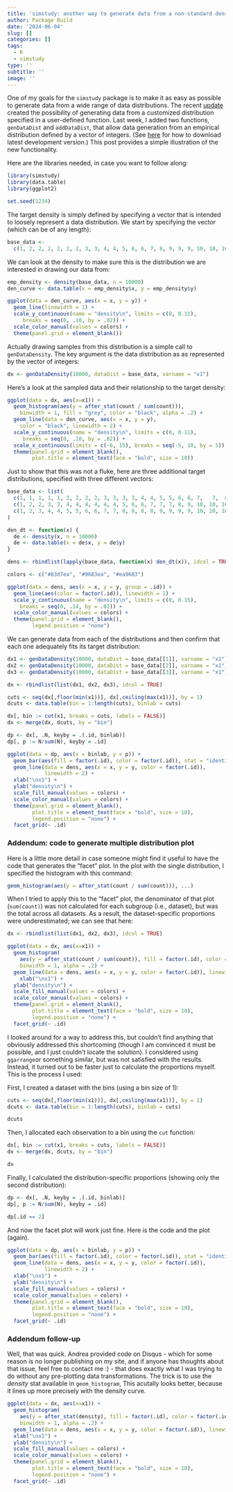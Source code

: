 ```yaml
---
title: 'simstudy: another way to generate data from a non-standard density'
author: Package Build
date: '2024-06-04'
slug: []
categories: []
tags:
  - R
  - simstudy
type: ''
subtitle: ''
image: ''
---
```


One of my goals for the `simstudy` package is to make it as easy as possible to generate data from a wide range of data distributions. The recent [update](https://www.rdatagen.net/post/2024-05-21-simstudy-customized-distributions/){target="_blank"} created the possibility of generating data from a customized distribution specified in a user-defined function. Last week, I added two functions, `genDataDist` and `addDataDist`, that allow data generation from an empirical distribution defined by a vector of integers. (See [here](https://kgoldfeld.github.io/simstudy/dev/index.html){target="_blank"} for how to download latest development version.) This post provides a simple illustration of the new functionality.

Here are the libraries needed, in case you want to follow along:

```r
library(simstudy)
library(data.table)
library(ggplot2)

set.seed(1234)
```

The target density is simply defined by specifying a vector that is intended to loosely represent a data distribution. We start by specifying the vector (which can be of any length):

```r
base_data <- 
  c(1, 2, 2, 2, 2, 2, 2, 3, 3, 4, 4, 5, 6, 6, 7, 8, 9, 9, 9, 10, 10, 10, 10, 10)
```

We can look at the density to make sure this is the distribution we are interested in drawing our data from:

```r
emp_density <- density(base_data, n = 10000)
den_curve <- data.table(x = emp_density$x, y = emp_density$y)

ggplot(data = den_curve, aes(x = x, y = y)) +
  geom_line(linewidth = 1) +
  scale_y_continuous(name = "density\n", limits = c(0, 0.11), 
     breaks = seq(0, .10, by = .02)) +
  scale_color_manual(values = colors) +
  theme(panel.grid = element_blank())
```

Actually drawing samples from this distribution is a simple call to `genDataDensity`. The key argument is the data distribution as as represented by the vector of integers:  

```r
dx <- genDataDensity(10000, dataDist = base_data, varname = "x1")
```

Here's a look at the sampled data and their relationship to the target density:

```r
ggplot(data = dx, aes(x=x1)) +
  geom_histogram(aes(y = after_stat(count / sum(count))), 
    binwidth = 1, fill = "grey", color = "black", alpha = .2) +
  geom_line(data = den_curve, aes(x = x, y = y), 
    color = "black", linewidth = 2) +
  scale_y_continuous(name = "density\n", limits = c(0, 0.11), 
     breaks = seq(0, .10, by = .02)) +
  scale_x_continuous(limits = c(-6, 15), breaks = seq(-5, 10, by = 5)) +
  theme(panel.grid = element_blank(),
        plot.title = element_text(face = "bold", size = 10))
```

Just to show that this was not a fluke, here are three additional target distributions, specified with three different vectors:

```r
base_data <- list(
  c(1, 1, 1, 1, 1, 2, 2, 2, 2, 3, 3, 3, 3, 4, 4, 5, 5, 6, 6, 7,   7,  8,  9, 10),
  c(1, 2, 2, 3, 3, 4, 4, 4, 4, 4, 4, 5, 6, 6, 7, 7, 7, 8, 9, 10, 10, 10, 10, 10),
  c(1, 2, 3, 4, 4, 5, 5, 6, 6, 7, 7, 8, 8, 8, 8, 9, 9, 9, 9, 10, 10, 10, 10, 10)
)
```

```r
den_dt <- function(x) {
  de <- density(x, n = 10000)
  de <- data.table(x = de$x, y = de$y)
} 

dens <- rbindlist(lapply(base_data, function(x) den_dt(x)), idcol = TRUE)

colors <- c("#83d7ea", "#9683ea", "#ea9683")

ggplot(data = dens, aes(x = x, y = y, group = .id)) +
  geom_line(aes(color = factor(.id)), linewidth = 1) +
  scale_y_continuous(name = "density\n", limits = c(0, 0.15), 
    breaks = seq(0, .14, by = .02)) +
  scale_color_manual(values = colors) +
  theme(panel.grid = element_blank(),
        legend.position = "none")
```

We can generate data from each of the distributions and then confirm that each one adequately fits its target distribution:

```r
dx1 <- genDataDensity(10000, dataDist = base_data[[1]], varname = "x1")
dx2 <- genDataDensity(10000, dataDist = base_data[[2]], varname = "x1")
dx3 <- genDataDensity(10000, dataDist = base_data[[3]], varname = "x1")
```

```r
dx <- rbindlist(list(dx1, dx2, dx3), idcol = TRUE)

cuts <- seq(dx[,floor(min(x1))], dx[,ceiling(max(x1))], by = 1)
dcuts <- data.table(bin = 1:length(cuts), binlab = cuts)

dx[, bin := cut(x1, breaks = cuts, labels = FALSE)]
dx <- merge(dx, dcuts, by = "bin")

dp <- dx[, .N, keyby = .(.id, binlab)]
dp[, p := N/sum(N), keyby = .id]

ggplot(data = dp, aes(x = binlab, y = p)) +
  geom_bar(aes(fill = factor(.id), color = factor(.id)), stat = "identity", alpha = .4) +
  geom_line(data = dens, aes(x = x, y = y, color = factor(.id)), 
            linewidth = 2) +
  xlab("\nx1") +
  ylab("density\n") +
  scale_fill_manual(values = colors) +
  scale_color_manual(values = colors) +
  theme(panel.grid = element_blank(),
        plot.title = element_text(face = "bold", size = 10),
        legend.position = "none") + 
  facet_grid(~ .id)  
```


### Addendum: code to generate multiple distribution plot

Here is a little more detail in case someone might find it useful to have the code that generates the "facet" plot. In the plot with the single distribution, I specified the histogram with this command:

```r
geom_histogram(aes(y = after_stat(count / sum(count))), ...)
```               

When I tried to apply this to the "facet" plot, the denominator of that plot (`sum(count)`) was not calculated for each subgroup (i.e., dataset), but was the total across all datasets. As a result, the dataset-specific proportions were underestimated; we can see that here:

```r

dx <- rbindlist(list(dx1, dx2, dx3), idcol = TRUE)

ggplot(data = dx, aes(x=x1)) +
  geom_histogram(
    aes(y = after_stat(count / sum(count)), fill = factor(.id), color = factor(.id)),
    binwidth = 1, alpha = .2) +
  geom_line(data = dens, aes(x = x, y = y, color = factor(.id)), linewidth = 2) +
    xlab("\nx1") +
  ylab("density\n") +
  scale_fill_manual(values = colors) +
  scale_color_manual(values = colors) +
  theme(panel.grid = element_blank(),
        plot.title = element_text(face = "bold", size = 10),
        legend.position = "none") + 
  facet_grid(~ .id)  
```

I looked around for a way to address this, but couldn't find anything that obviously addressed this shortcoming (though I am convinced it must be possible, and I just couldn't locate the solution). I considered using `ggarrange`or something similar, but was not satisfied with the results. Instead, it turned out to be faster just to calculate the proportions myself. This is the process I used:

First, I created a dataset with the bins (using a bin size of 1):

```r
cuts <- seq(dx[,floor(min(x1))], dx[,ceiling(max(x1))], by = 1)
dcuts <- data.table(bin = 1:length(cuts), binlab = cuts)

dcuts
```

Then, I allocated each observation to a bin using the `cut` function:

```r
dx[, bin := cut(x1, breaks = cuts, labels = FALSE)]
dx <- merge(dx, dcuts, by = "bin")

dx
```

Finally, I calculated the distribution-specific proportions (showing only the second distribution):

```r
dp <- dx[, .N, keyby = .(.id, binlab)]
dp[, p := N/sum(N), keyby = .id]

dp[.id == 2]
```

And now the facet plot will work just fine. Here is the code and the plot (again).

```r
ggplot(data = dp, aes(x = binlab, y = p)) +
  geom_bar(aes(fill = factor(.id), color = factor(.id)), stat = "identity", alpha = .4) +
  geom_line(data = dens, aes(x = x, y = y, color = factor(.id)), 
            linewidth = 2) +
  xlab("\nx1") +
  ylab("density\n") +
  scale_fill_manual(values = colors) +
  scale_color_manual(values = colors) +
  theme(panel.grid = element_blank(),
        plot.title = element_text(face = "bold", size = 10),
        legend.position = "none") + 
  facet_grid(~ .id)  
```

### Addendum follow-up

Well, that was quick. Andrea provided code on Disqus - which for some reason is no longer publishing on my site, and if anyone has thoughts about that issue, feel free to contact me :) - that does exactly what I was trying to do without any pre-plotting data transformations. The trick is to use the *density* stat available in `geom_histogram`, This acutally looks better, because it lines up more precisely with the density curve.

```r
ggplot(data = dx, aes(x=x1)) +
  geom_histogram(
    aes(y = after_stat(density), fill = factor(.id), color = factor(.id)),
    binwidth = 1, alpha = .2) +
  geom_line(data = dens, aes(x = x, y = y, color = factor(.id)), linewidth = 2) +
  xlab("\nx1") +
  ylab("density\n") +
  scale_fill_manual(values = colors) +
  scale_color_manual(values = colors) +
  theme(panel.grid = element_blank(),
        plot.title = element_text(face = "bold", size = 10),
        legend.position = "none") +
  facet_grid(~ .id)
```
  
